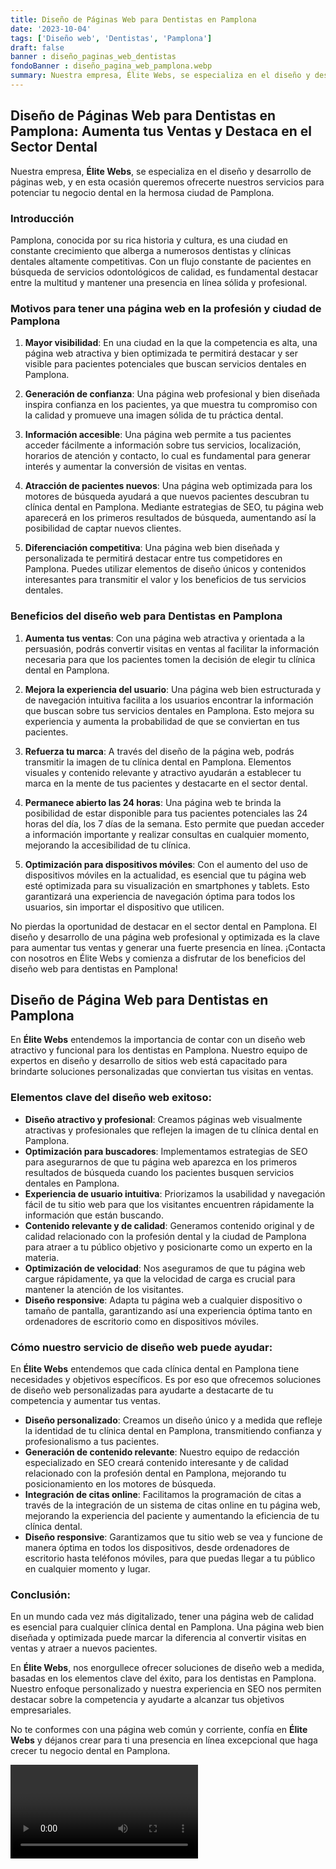 ```yaml
---
title: Diseño de Páginas Web para Dentistas en Pamplona
date: '2023-10-04'
tags: ['Diseño web', 'Dentistas', 'Pamplona']
draft: false
banner : diseño_paginas_web_dentistas
fondoBanner : diseño_pagina_web_pamplona.webp
summary: Nuestra empresa, Élite Webs, se especializa en el diseño y desarrollo de páginas web, y en esta ocasión queremos ofrecerte nuestros servicios para potenciar tu negocio dental en la hermosa ciudad de Pamplona.
---
```


## **Diseño de Páginas Web para Dentistas en Pamplona: Aumenta tus Ventas y Destaca en el Sector Dental**

Nuestra empresa, **Élite Webs**, se especializa en el diseño y desarrollo de páginas web, y en esta ocasión queremos ofrecerte nuestros servicios para potenciar tu negocio dental en la hermosa ciudad de Pamplona.

### **Introducción**

Pamplona, conocida por su rica historia y cultura, es una ciudad en constante crecimiento que alberga a numerosos dentistas y clínicas dentales altamente competitivas. Con un flujo constante de pacientes en búsqueda de servicios odontológicos de calidad, es fundamental destacar entre la multitud y mantener una presencia en línea sólida y profesional.

### **Motivos para tener una página web en la profesión y ciudad de Pamplona**

1. **Mayor visibilidad**: En una ciudad en la que la competencia es alta, una página web atractiva y bien optimizada te permitirá destacar y ser visible para pacientes potenciales que buscan servicios dentales en Pamplona.

2. **Generación de confianza**: Una página web profesional y bien diseñada inspira confianza en los pacientes, ya que muestra tu compromiso con la calidad y promueve una imagen sólida de tu práctica dental.

3. **Información accesible**: Una página web permite a tus pacientes acceder fácilmente a información sobre tus servicios, localización, horarios de atención y contacto, lo cual es fundamental para generar interés y aumentar la conversión de visitas en ventas.

4. **Atracción de pacientes nuevos**: Una página web optimizada para los motores de búsqueda ayudará a que nuevos pacientes descubran tu clínica dental en Pamplona. Mediante estrategias de SEO, tu página web aparecerá en los primeros resultados de búsqueda, aumentando así la posibilidad de captar nuevos clientes.

5. **Diferenciación competitiva**: Una página web bien diseñada y personalizada te permitirá destacar entre tus competidores en Pamplona. Puedes utilizar elementos de diseño únicos y contenidos interesantes para transmitir el valor y los beneficios de tus servicios dentales.

### **Beneficios del diseño web para Dentistas en Pamplona**

1. **Aumenta tus ventas**: Con una página web atractiva y orientada a la persuasión, podrás convertir visitas en ventas al facilitar la información necesaria para que los pacientes tomen la decisión de elegir tu clínica dental en Pamplona.

2. **Mejora la experiencia del usuario**: Una página web bien estructurada y de navegación intuitiva facilita a los usuarios encontrar la información que buscan sobre tus servicios dentales en Pamplona. Esto mejora su experiencia y aumenta la probabilidad de que se conviertan en tus pacientes.

3. **Refuerza tu marca**: A través del diseño de la página web, podrás transmitir la imagen de tu clínica dental en Pamplona. Elementos visuales y contenido relevante y atractivo ayudarán a establecer tu marca en la mente de tus pacientes y destacarte en el sector dental.

4. **Permanece abierto las 24 horas**: Una página web te brinda la posibilidad de estar disponible para tus pacientes potenciales las 24 horas del día, los 7 días de la semana. Esto permite que puedan acceder a información importante y realizar consultas en cualquier momento, mejorando la accesibilidad de tu clínica.

5. **Optimización para dispositivos móviles**: Con el aumento del uso de dispositivos móviles en la actualidad, es esencial que tu página web esté optimizada para su visualización en smartphones y tablets. Esto garantizará una experiencia de navegación óptima para todos los usuarios, sin importar el dispositivo que utilicen.

No pierdas la oportunidad de destacar en el sector dental en Pamplona. El diseño y desarrollo de una página web profesional y optimizada es la clave para aumentar tus ventas y generar una fuerte presencia en línea. ¡Contacta con nosotros en Élite Webs y comienza a disfrutar de los beneficios del diseño web para dentistas en Pamplona!

<GifSeo />

<Cta />

## Diseño de Página Web para Dentistas en Pamplona

En **Élite Webs** entendemos la importancia de contar con un diseño web atractivo y funcional para los dentistas en Pamplona. Nuestro equipo de expertos en diseño y desarrollo de sitios web está capacitado para brindarte soluciones personalizadas que conviertan tus visitas en ventas. 

### Elementos clave del diseño web exitoso:

- **Diseño atractivo y profesional**: Creamos páginas web visualmente atractivas y profesionales que reflejen la imagen de tu clínica dental en Pamplona.
- **Optimización para buscadores**: Implementamos estrategias de SEO para asegurarnos de que tu página web aparezca en los primeros resultados de búsqueda cuando los pacientes busquen servicios dentales en Pamplona.
- **Experiencia de usuario intuitiva**: Priorizamos la usabilidad y navegación fácil de tu sitio web para que los visitantes encuentren rápidamente la información que están buscando.
- **Contenido relevante y de calidad**: Generamos contenido original y de calidad relacionado con la profesión dental y la ciudad de Pamplona para atraer a tu público objetivo y posicionarte como un experto en la materia.
- **Optimización de velocidad**: Nos aseguramos de que tu página web cargue rápidamente, ya que la velocidad de carga es crucial para mantener la atención de los visitantes.
- **Diseño responsive**: Adapta tu página web a cualquier dispositivo o tamaño de pantalla, garantizando así una experiencia óptima tanto en ordenadores de escritorio como en dispositivos móviles.

### Cómo nuestro servicio de diseño web puede ayudar:

En **Élite Webs** entendemos que cada clínica dental en Pamplona tiene necesidades y objetivos específicos. Es por eso que ofrecemos soluciones de diseño web personalizadas para ayudarte a destacarte de tu competencia y aumentar tus ventas.

- **Diseño personalizado**: Creamos un diseño único y a medida que refleje la identidad de tu clínica dental en Pamplona, transmitiendo confianza y profesionalismo a tus pacientes.
- **Generación de contenido relevante**: Nuestro equipo de redacción especializado en SEO creará contenido interesante y de calidad relacionado con la profesión dental en Pamplona, mejorando tu posicionamiento en los motores de búsqueda.
- **Integración de citas online**: Facilitamos la programación de citas a través de la integración de un sistema de citas online en tu página web, mejorando la experiencia del paciente y aumentando la eficiencia de tu clínica dental.
- **Diseño responsive**: Garantizamos que tu sitio web se vea y funcione de manera óptima en todos los dispositivos, desde ordenadores de escritorio hasta teléfonos móviles, para que puedas llegar a tu público en cualquier momento y lugar.

### Conclusión:

En un mundo cada vez más digitalizado, tener una página web de calidad es esencial para cualquier clínica dental en Pamplona. Una página web bien diseñada y optimizada puede marcar la diferencia al convertir visitas en ventas y atraer a nuevos pacientes.

En **Élite Webs**, nos enorgullece ofrecer soluciones de diseño web a medida, basadas en los elementos clave del éxito, para los dentistas en Pamplona. Nuestro enfoque personalizado y nuestra experiencia en SEO nos permiten destacar sobre la competencia y ayudarte a alcanzar tus objetivos empresariales.

No te conformes con una página web común y corriente, confía en **Élite Webs** y déjanos crear para ti una presencia en línea excepcional que haga crecer tu negocio dental en Pamplona.

<Video />

<CtaBot job='Dentistas' city='Pamplona'/>

<Gmaps query='Pamplona+españa+maps' />